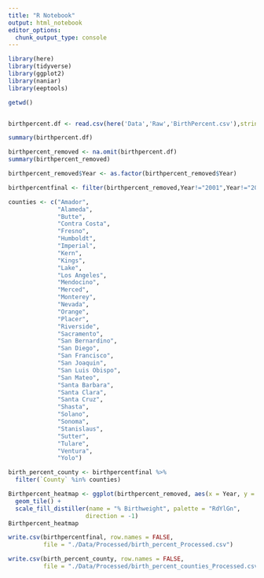 ```yaml
---
title: "R Notebook"
output: html_notebook
editor_options: 
  chunk_output_type: console
---
```

```r
library(here)
library(tidyverse)
library(ggplot2)
library(naniar)
library(eeptools)

getwd()


birthpercent.df <- read.csv(here('Data','Raw','BirthPercent.csv'),stringsAsFactors = TRUE, colClasses = c('CountyFIPS' = 'factor','StateFIPS'='factor'), na.strings = c("Suppressed","No Events"))

```

```r
summary(birthpercent.df)
```
```r
birthpercent_removed <- na.omit(birthpercent.df)
summary(birthpercent_removed)
```

```r

birthpercent_removed$Year <- as.factor(birthpercent_removed$Year)

```


```r
birthpercentfinal <- filter(birthpercent_removed,Year!="2001",Year!="2002",Year!="2000",Year!="2003",Year!="2004")

counties <- c("Amador",
              "Alameda",
              "Butte",
              "Contra Costa",
              "Fresno",
              "Humboldt",
              "Imperial",
              "Kern",
              "Kings",
              "Lake",
              "Los Angeles",
              "Mendocino",
              "Merced",
              "Monterey",
              "Nevada",
              "Orange",
              "Placer",
              "Riverside",
              "Sacramento",
              "San Bernardino",
              "San Diego",
              "San Francisco",
              "San Joaquin",
              "San Luis Obispo",
              "San Mateo",
              "Santa Barbara",
              "Santa Clara",
              "Santa Cruz",
              "Shasta",
              "Solano",
              "Sonoma",
              "Stanislaus",
              "Sutter",
              "Tulare",
              "Ventura",
              "Yolo")

birth_percent_county <- birthpercentfinal %>%
  filter(`County` %in% counties)
```

```r
Birthpercent_heatmap <- ggplot(birthpercent_removed, aes(x = Year, y = County, fill = Value)) +
  geom_tile() +
  scale_fill_distiller(name = "% Birthweight", palette = "RdYlGn", 
                      direction = -1)
Birthpercent_heatmap
```
```r

write.csv(birthpercentfinal, row.names = FALSE, 
          file = "./Data/Processed/birth_percent_Processed.csv")

write.csv(birth_percent_county, row.names = FALSE, 
          file = "./Data/Processed/birth_percent_counties_Processed.csv")

```

